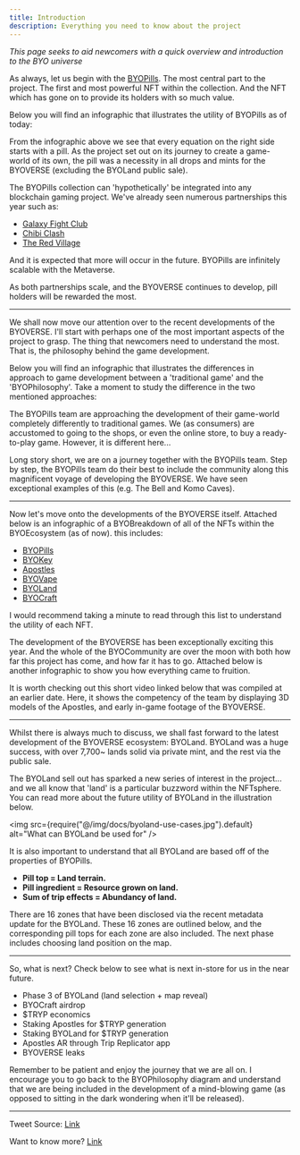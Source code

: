 ```yaml
---
title: Introduction
description: Everything you need to know about the project
---
```



<Player src="q1-promo-video.mp4" />

*This page seeks to aid newcomers with a quick overview and introduction to the BYO universe*

As always, let us begin with the [BYOPills](/docs/byopills/). The most central part to the project. The first and most powerful NFT within the collection. And the NFT which has gone on to provide its holders with so much value.

Below you will find an infographic that illustrates the utility of BYOPills as of today:

<Infographic src="/docs/byopills-utility.jpg" description="Overview of BYOPills utility" credit="f0xboss" />

From the infographic above we see that every equation on the right side starts with a pill. As the project set out on its journey to create a game-world of its own, the pill was a necessity in all drops and mints for the BYOVERSE (excluding the BYOLand public sale).

The BYOPills collection can 'hypothetically' be integrated into any blockchain gaming project. We've already seen numerous partnerships this year such as:

- [Galaxy Fight Club](/docs/galaxy-fight-club/)
- [Chibi Clash](/docs/chibi-clash/)
- [The Red Village](/docs/the-red-village/)

And it is expected that more will occur in the future. BYOPills are infinitely scalable with the Metaverse.

As both partnerships scale, and the BYOVERSE continues to develop, pill holders will be rewarded the most.

---

We shall now move our attention over to the recent developments of the BYOVERSE. I'll start with perhaps one of the most important aspects of the project to grasp. The thing that newcomers need to understand the most. That is, the philosophy behind the game development.

Below you will find an infographic that illustrates the differences in approach to game development between a 'traditional game' and the 'BYOPhilosophy'. Take a moment to study the difference in the two mentioned approaches:

<Infographic src="/docs/approach-to-game-development.jpg" description="Differences in approach to game development" credit="f0xboss" />

The BYOPills team are approaching the development of their game-world completely differently to traditional games. We (as consumers) are accustomed to going to the shops, or even the online store, to buy a ready-to-play game. However, it is different here...

Long story short, we are on a journey together with the BYOPills team. Step by step, the BYOPills team do their best to include the community along this magnificent voyage of developing the BYOVERSE. We have seen exceptional examples of this (e.g. The Bell and Komo Caves).

---

Now let's move onto the developments of the BYOVERSE itself. Attached below is an infographic of a BYOBreakdown of all of the NFTs within the BYOEcosystem (as of now). this includes:

- [BYOPills](/docs/byopills/)
- [BYOKey](/docs/byokey/)
- [Apostles](/docs/apostles/)
- [BYOVape](/docs/byovape/)
- [BYOLand](/docs/byoland/)
- [BYOCraft](/docs/byocraft/)

I would recommend taking a minute to read through this list to understand the utility of each NFT.

<Infographic src="/docs/byobreakdown.jpg" description="BYOBreakdown of all NFTs within the BYOEcosystem" credit="f0xboss" />

The development of the BYOVERSE has been exceptionally exciting this year. And the whole of the BYOCommunity are over the moon with both how far this project has come, and how far it has to go. Attached below is another infographic to show you how everything came to fruition.

<Infographic src="/docs/byo-web-of-life.jpg" description="Web of how everything BYO came to life" credit="f0xboss" />

It is worth checking out this short video linked below that was compiled at an earlier date. Here, it shows the competency of the team by displaying 3D models of the Apostles, and early in-game footage of the BYOVERSE.

<Player src="byopills-compilation.mp4" muted addSpacing className="w-full md:w-1/2"/>

---

Whilst there is always much to discuss, we shall fast forward to the latest development of the BYOVERSE ecosystem: BYOLand. BYOLand was a huge success, with over 7,700~ lands solid via private mint, and the rest via the public sale.

The BYOLand sell out has sparked a new series of interest in the project... and we all know that 'land' is a particular buzzword within the NFTsphere. You can read more about the future utility of BYOLand in the illustration below.

<img src={require("@/img/docs/byoland-use-cases.jpg").default} alt="What can BYOLand be used for" />

It is also important to understand that all BYOLand are based off of the properties of BYOPills.

- **Pill top = Land terrain.**
- **Pill ingredient = Resource grown on land.**
- **Sum of trip effects = Abundancy of land.**

There are 16 zones that have been disclosed via the recent metadata update for the BYOLand. These 16 zones are outlined below, and the corresponding pill tops for each zone are also included. The next phase includes choosing land position on the map.

<Infographic src="/docs/byoland-zone-breakdown.jpg" description="BYOLand Zone Breakdown by Pill Top" credit="f0xboss" />

---

So, what is next? Check below to see what is next in-store for us in the near future.

* Phase 3 of BYOLand (land selection + map reveal)
* BYOCraft airdrop
* $TRYP economics
* Staking Apostles for $TRYP generation
* Staking BYOLand for $TRYP generation
* Apostles AR through Trip Replicator app
* BYOVERSE leaks

Remember to be patient and enjoy the journey that we are all on. I encourage you to go back to the BYOPhilosophy diagram and understand that we are being included in the development of a mind-blowing game (as opposed to sitting in the dark wondering when it'll be released).

---

Tweet Source: [Link](https://twitter.com/f0xboss/status/1475617344449925121)

Want to know more? [Link](https://twitter.com/f0xboss/status/1462537242644205582)
